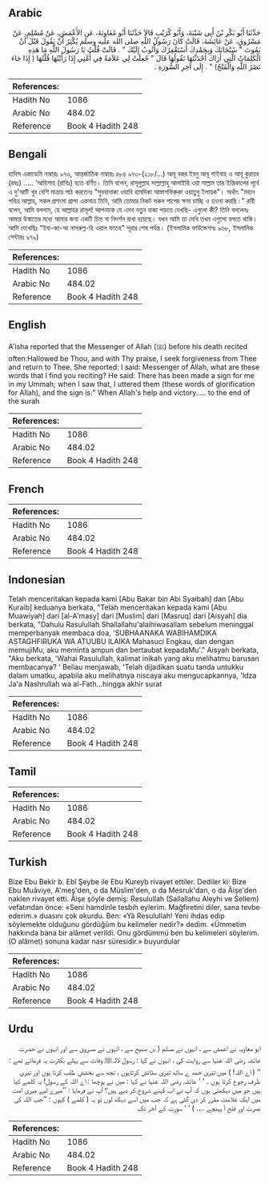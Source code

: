 ## Arabic


<div dir="rtl" lang="ar" style={{fontSize:'larger',backgroundColor:'#f8f9fa',padding:20}}>
حَدَّثَنَا أَبُو بَكْرِ بْنُ أَبِي شَيْبَةَ، وَأَبُو كُرَيْبٍ قَالاَ حَدَّثَنَا أَبُو مُعَاوِيَةَ، عَنِ الأَعْمَشِ، عَنْ مُسْلِمٍ، عَنْ مَسْرُوقٍ، عَنْ عَائِشَةَ، قَالَتْ كَانَ رَسُولُ اللَّهِ صلى الله عليه وسلم يُكْثِرُ أَنْ يَقُولَ قَبْلَ أَنْ يَمُوتَ ‏"‏ سُبْحَانَكَ وَبِحَمْدِكَ أَسْتَغْفِرُكَ وَأَتُوبُ إِلَيْكَ ‏"‏ ‏.‏ قَالَتْ قُلْتُ يَا رَسُولَ اللَّهِ مَا هَذِهِ الْكَلِمَاتُ الَّتِي أَرَاكَ أَحْدَثْتَهَا تَقُولُهَا قَالَ ‏"‏ جُعِلَتْ لِي عَلاَمَةٌ فِي أُمَّتِي إِذَا رَأَيْتُهَا قُلْتُهَا ‏(‏ إِذَا جَاءَ نَصْرُ اللَّهِ وَالْفَتْحُ‏)‏ ‏"‏ ‏.‏ إِلَى آخِرِ السُّورَةِ ‏.‏
</div>
<div style={{backgroundColor:'#f8f9fa',padding:20, marginBottom: 10}}><table> <thead> <tr> <th>References:</th> <th></th> </tr> </thead> <tbody><tr><td>Hadith No</td><td>1086</td></tr><tr><td>Arabic No</td><td>484.02</td></tr><tr><td>Reference</td><td>Book 4 Hadith 248</td></tr></tbody></table></div>

## Bengali


<div dir="ltr" lang="bn" style={{fontSize:'larger',backgroundColor:'#f8f9fa',padding:20}}>
হাদিস একাডেমি নাম্বারঃ ৯৭৩, আন্তর্জাতিক নাম্বারঃ ৪৮৪ ৯৭৩-(২১৮/...) আবূ বকর ইবনু আবূ শাইবাহ ও আবূ কুরায়ব (রহঃ) ..... ‘আয়িশাহ (রাযিঃ) হতে বর্ণিত। তিনি বলেন, রাসূলুল্লাহ সাল্লাল্লাহু আলাইহি ওয়া সাল্লাম তার ইন্তিকালের পূর্বে এ দু'আটি খুব বেশি মাত্রায় পাঠ করতেনঃ "সুবহানাকা ওয়াবি হামদিকা আস্তাগফিরুকা ওয়াতুবু ইলায়ক"। অর্থাৎ "মহান পবিত্র আল্লাহ, সকল প্রশংসা প্রাপ্য একমাত্র তিনি, আমি তোমার নিকট সকল পাপের ক্ষমা চাচ্ছি ও তওবা করছি।” রাবী বলেন, আমি বললাম, হে আল্লাহর রাসূল! আপনাকে যে এসব নতুন বাক্য পড়তে দেখছি- এগুলো কী? তিনি বললেনঃ আমার উন্মাতের মধ্যে আমার জন্য একটি চিহ্ন বা নিদর্শন রাখা হয়েছে। যখন আমি তা দেখি তখন এগুলো বলতে থাকি। আমি দেখেছিঃ “ইযা-জা-আ নাসরুল্ল-হি ওয়াল ফাতহ" সূরার শেষ পর্যন্ত। (ইসলামিক ফাউন্ডেশনঃ ৯৬৮, ইসলামিক সেন্টারঃ ৯৭৯)
</div>
<div style={{backgroundColor:'#f8f9fa',padding:20, marginBottom: 10}}><table> <thead> <tr> <th>References:</th> <th></th> </tr> </thead> <tbody><tr><td>Hadith No</td><td>1086</td></tr><tr><td>Arabic No</td><td>484.02</td></tr><tr><td>Reference</td><td>Book 4 Hadith 248</td></tr></tbody></table></div>

## English


<div dir="ltr" lang="en" style={{fontSize:'larger',backgroundColor:'#f8f9fa',padding:20}}>
A'isha reported that the Messenger of Allah (ﷺ) before his death recited often:Hallowed be Thou, and with Thy praise, I seek forgiveness from Thee and return to Thee. She reported: I said: Messenger of Allah, what are these words that I find you reciting? He said: There has been made a sign for me in my Ummah; when I saw that, I uttered them (these words of glorification for Allah), and the sign is:" When Allah's help and victory..... to the end of the surah
</div>
<div style={{backgroundColor:'#f8f9fa',padding:20, marginBottom: 10}}><table> <thead> <tr> <th>References:</th> <th></th> </tr> </thead> <tbody><tr><td>Hadith No</td><td>1086</td></tr><tr><td>Arabic No</td><td>484.02</td></tr><tr><td>Reference</td><td>Book 4 Hadith 248</td></tr></tbody></table></div>

## French


<div dir="ltr" lang="fr" style={{fontSize:'larger',backgroundColor:'#f8f9fa',padding:20}}>

</div>
<div style={{backgroundColor:'#f8f9fa',padding:20, marginBottom: 10}}><table> <thead> <tr> <th>References:</th> <th></th> </tr> </thead> <tbody><tr><td>Hadith No</td><td>1086</td></tr><tr><td>Arabic No</td><td>484.02</td></tr><tr><td>Reference</td><td>Book 4 Hadith 248</td></tr></tbody></table></div>

## Indonesian


<div dir="ltr" lang="id" style={{fontSize:'larger',backgroundColor:'#f8f9fa',padding:20}}>
Telah menceritakan kepada kami [Abu Bakar bin Abi Syaibah] dan [Abu Kuraib] keduanya berkata, "Telah menceritakan kepada kami [Abu Muawiyah] dari [al-A'masy] dari [Muslim] dari [Masruq] dari [Aisyah] dia berkata, "Dahulu Rasulullah Shallallahu'alaihiwasallam sebelum meninggal memperbanyak membaca doa, 'SUBHAANAKA WABIHAMDIKA ASTAGHFIRUKA WA ATUUBU ILAIKA Mahasuci Engkau, dan dengan memujiMu, aku meminta ampun dan bertaubat kepadaMu'." Aisyah berkata, "Aku berkata, 'Wahai Rasulullah, kalimat inikah yang aku melihatmu barusan membacanya? ' Beliau menjawab, 'Telah dijadikan suatu tanda untukku dalam umatku, apabila aku melihatnya niscaya aku mengucapkannya, 'Idza Ja'a Nashrullah wa al-Fath…hingga akhir surat
</div>
<div style={{backgroundColor:'#f8f9fa',padding:20, marginBottom: 10}}><table> <thead> <tr> <th>References:</th> <th></th> </tr> </thead> <tbody><tr><td>Hadith No</td><td>1086</td></tr><tr><td>Arabic No</td><td>484.02</td></tr><tr><td>Reference</td><td>Book 4 Hadith 248</td></tr></tbody></table></div>

## Tamil


<div dir="ltr" lang="ta" style={{fontSize:'larger',backgroundColor:'#f8f9fa',padding:20}}>

</div>
<div style={{backgroundColor:'#f8f9fa',padding:20, marginBottom: 10}}><table> <thead> <tr> <th>References:</th> <th></th> </tr> </thead> <tbody><tr><td>Hadith No</td><td>1086</td></tr><tr><td>Arabic No</td><td>484.02</td></tr><tr><td>Reference</td><td>Book 4 Hadith 248</td></tr></tbody></table></div>

## Turkish


<div dir="ltr" lang="tr" style={{fontSize:'larger',backgroundColor:'#f8f9fa',padding:20}}>
Bize Ebu Bekir b. Ebî Şeybe ile Ebu Kureyb rivayet ettiler. Dediler ki: Bize Ebu Muâviye, A'meş'den, o da Müslim'den, o da Mesruk'dan, o da Âişe'den naklen rivayet etti. Âişe şöyle demiş: Resulullah (Sallallahu Aleyhi ve Sellem) vefatından önce: «Seni hamdinle tesbih eylerim. Mağfiretini diler, sana tevbe ederim.» duasını çok okurdu. Ben: «Yâ Resulullah! Yeni ihdas edip söylemekte olduğunu gördüğüm bu kelimeler nedir?» dedim. «Ümmetim hakkında bana bir alâmet verildi. Onu gördümmü ben bu kelimeleri söylerim. (O alâmet) sonuna kadar nasr süresidir.» buyurdular
</div>
<div style={{backgroundColor:'#f8f9fa',padding:20, marginBottom: 10}}><table> <thead> <tr> <th>References:</th> <th></th> </tr> </thead> <tbody><tr><td>Hadith No</td><td>1086</td></tr><tr><td>Arabic No</td><td>484.02</td></tr><tr><td>Reference</td><td>Book 4 Hadith 248</td></tr></tbody></table></div>

## Urdu


<div dir="rtl" lang="ur" style={{fontSize:'larger',backgroundColor:'#f8f9fa',padding:20}}>
ابو معاویہ نے اعمش سے ، انہوں نے مسلم ( بن صبیح سے ، انہوں نے مسروق سے اور انہوں نے حضرت عائشہ رضی اللہ عنہا سے روایت کی ، انہوں نے کہا : رسول لالہﷺ وفات سے پہلے بکثرت یہ فرماتے تھے : ’’ ( اے اللہ! ) میں تیری حمد ے ساتھ تیری ستائش کرتاہوں ، تجھ سے بخشش طلب کرتا ہوں اور تیری طرف رجوع کرتا ہوں ۔ ‘ ‘ عائشہ رضی اللہ عنہا نے کہا : میں نے پوچھا : اے اللہ کے رسول! یہ کلمے کیا ہیں جو میں دیکھتی ہوں کہ آپ نے اب کہنے شروع کر دیے ہیں؟ آپ نے فرمایا : ’’میرے لیے میری امت میں ایک علامت مقرر کر دی گئی ہے کہ جب میں اسے دیکھ لوں تو یہ ( کلمے ) کہوں : ’’جب اللہ کی نصرت اور فتح آ پہنچے .... ) ‘ ‘ سورت کے آخر تک
</div>
<div style={{backgroundColor:'#f8f9fa',padding:20, marginBottom: 10}}><table> <thead> <tr> <th>References:</th> <th></th> </tr> </thead> <tbody><tr><td>Hadith No</td><td>1086</td></tr><tr><td>Arabic No</td><td>484.02</td></tr><tr><td>Reference</td><td>Book 4 Hadith 248</td></tr></tbody></table></div>